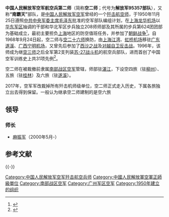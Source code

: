 {{Infobox military unit
|unit_name = 中国人民解放军空军航空兵第二师<small>（中国人民解放军95357部队）</small>
|dates = 1950年11月25日 - 2017年
|country = {{PRC}}
|軍種 = {{PLA-AF}}
|role = [[空战|空中作战]]
|type = [[歼击机|歼击]][[航空師|航空師]]
|command_structure = [[中国人民解放军南部战区空军|中国人民解放军南部战区空军]]
|battles = [[朝鲜战争|朝鲜战争]]<br />[[西沙之战|西沙之战]]<br />[[对越自卫反击战|对越自卫反击战]]
|aircraft_fighter = [[歼-10战斗机|歼-10战斗机]]（四旅）<br />[[歼-11|歼-11战斗机]]（五旅）<br />[[苏-35|苏-35SK战斗机]]（六旅）
|current_commander =
|nickname = “南霸天”
|garrison = 
}}

'''中国人民解放军空军航空兵第二师'''（简称'''空二师'''；代号为'''解放军95357部队'''），又称'''“南霸天”'''部队，是[[中国人民解放军空军|中国人民解放军空军]]曾经的一个[[歼击机|歼击]][[航空师|航空师]]，于1950年11月25日遵照[[中共中央军委主席|中共中央军委主席]][[毛泽东|毛泽东]]批准的空军部队编组计划，在[[上海龙华机场|上海龙华机场]]以[[华东军区|华东军区]]抽调的干部和华北军区步兵独立208师师部及其所属的步兵第624团团部为基础成立，最初主要担负[[上海|上海]]地区的防空值班任务，并参加了[[朝鲜战争|朝鲜战争]]<ref>{{cite web |url = http://www.plaaf.net/Air-Force-Deploy/Guangzhou-Military-Region-Deploym/201004/667.html |title = 空2师(歼击航空兵) |website = 中国空军网 |date = 2012-03-19 |accessdate = 2014-11-04 |deadurl = yes |archiveurl = https://web.archive.org/web/20141023034654/http://www.plaaf.net/Air-Force-Deploy/Guangzhou-Military-Region-Deploym/201004/667.html |archivedate = 2014-10-23 }}</ref>。自1968年9月24日起，空二师与[[空二十六师|空二十六师]]换防，由[[上海江湾机场|上海江湾]]、[[虹桥机场|虹桥机场]]移驻[[广东|广东]][[遂溪|遂溪]]、[[广西|广西]][[宁明机场|宁明机场]]，又曾先后参加了[[西沙之战|西沙之战]]及[[对越自卫反击战|对越自卫反击战]]{{Better source|reason=此處原本引用360doc為來源，為不可靠來源|date=2019年4月}}。1996年，该师成为继[[空三师|空三师]]之后全军第2支列装[[苏-27战斗机|苏-27战斗机]]的航空兵部队，进而首创了中国空军训练史上共31项先例<ref>{{cite web |url = http://war.163.com/11/0209/10/6SEPP23U00011MTO.html |title = 空2师6名飞行员被评为"空战能手" 占总数一半 |website = 网易 |date = 2011-02-09 |accessdate = 2014-11-04 |archive-url = https://web.archive.org/web/20141104114302/http://war.163.com/11/0209/10/6SEPP23U00011MTO.html |archive-date = 2014-11-04 |dead-url = yes }}</ref>。

空二师在被裁撤前隶属[[南部战区空军|南部战区空军]]管辖，师部驻[[湛江|湛江]]，下设空四旅（驻[[柳州|柳州]]）、五旅（驻[[桂林|桂林]]）及六旅（驻[[遂溪|遂溪]]）。

2017年，空军军改裁掉所有歼击机师级单位，空二师正式走入历史，下属各旅独立出去得到保留。一般认为继承空二师建制的是空六旅

==领导==
===师长===
*[[麻振军|麻振军]]（2000年5月-）

== 参考文献 ==
{{Reflist}}

{{-}}
{{中国人民解放军的师}}
{{中国人民解放军机场|南}}

[[Category:中国人民解放军空军歼击航空兵师|Category:中国人民解放军空军歼击航空兵师]]
[[Category:中國人民解放軍空軍正師級單位|Category:中國人民解放軍空軍正師級單位]]
[[Category:南部战区空军|Category:南部战区空军]]
[[Category:广州军区空军|Category:广州军区空军]]
[[Category:1950年建立的组织|Category:1950年建立的组织]]